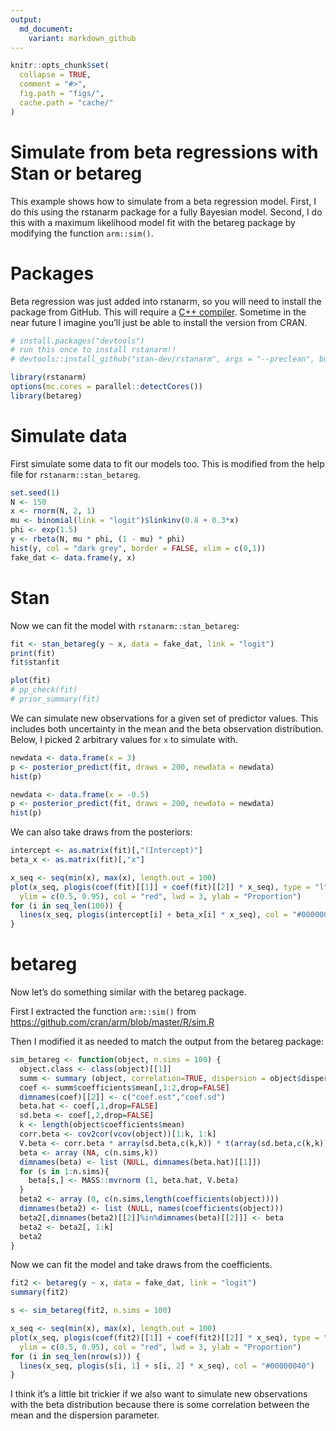 ```yaml
---
output:
  md_document:
    variant: markdown_github
---
```


<!-- README.md is generated from README.Rmd. Please edit that file -->

```r
knitr::opts_chunk$set(
  collapse = TRUE,
  comment = "#>",
  fig.path = "figs/",
  cache.path = "cache/"
)
```

# Simulate from beta regressions with Stan or betareg

This example shows how to simulate from a beta regression model. First, I do this using the rstanarm package for a fully Bayesian model. Second, I do this with a maximum likelihood model fit with the betareg package by modifying the function `arm::sim()`.

# Packages

Beta regression was just added into rstanarm, so you will need to install the package from GitHub. This will require a [C++ compiler](https://support.rstudio.com/hc/en-us/articles/200486498-Package-Development-Prerequisites). Sometime in the near future I imagine you'll just be able to install the version from CRAN.

```r
# install.packages("devtools")
# run this once to install rstanarm!!
# devtools::install_github("stan-dev/rstanarm", args = "--preclean", build_vignettes = FALSE)

library(rstanarm)
options(mc.cores = parallel::detectCores())
library(betareg)
```

# Simulate data

First simulate some data to fit our models too. This is modified from the help file for `rstanarm::stan_betareg`.

```r
set.seed(1)
N <- 150
x <- rnorm(N, 2, 1)
mu <- binomial(link = "logit")$linkinv(0.8 + 0.3*x)
phi <- exp(1.5)
y <- rbeta(N, mu * phi, (1 - mu) * phi)
hist(y, col = "dark grey", border = FALSE, xlim = c(0,1))
fake_dat <- data.frame(y, x)
```

# Stan

Now we can fit the model with `rstanarm::stan_betareg`:

```r
fit <- stan_betareg(y ~ x, data = fake_dat, link = "logit")
print(fit)
fit$stanfit

plot(fit)
# pp_check(fit)
# prior_summary(fit)
```

We can simulate new observations for a given set of predictor values. This includes both uncertainty in the mean and the beta observation distribution. Below, I picked 2 arbitrary values for `x` to simulate with.

```r
newdata <- data.frame(x = 3)
p <- posterior_predict(fit, draws = 200, newdata = newdata)
hist(p)

newdata <- data.frame(x = -0.5)
p <- posterior_predict(fit, draws = 200, newdata = newdata)
hist(p)
```

We can also take draws from the posteriors:

```r
intercept <- as.matrix(fit)[,"(Intercept)"]
beta_x <- as.matrix(fit)[,"x"]

x_seq <- seq(min(x), max(x), length.out = 100)
plot(x_seq, plogis(coef(fit)[[1]] + coef(fit)[[2]] * x_seq), type = "l",
  ylim = c(0.5, 0.95), col = "red", lwd = 3, ylab = "Proportion")
for (i in seq_len(100)) {
  lines(x_seq, plogis(intercept[i] + beta_x[i] * x_seq), col = "#00000040")
}
```

# betareg

Now let's do something similar with the betareg package.

First I extracted the function `arm::sim()` from <https://github.com/cran/arm/blob/master/R/sim.R>

Then I modified it as needed to match the output from the betareg package:

```r
sim_betareg <- function(object, n.sims = 100) {
  object.class <- class(object)[[1]]
  summ <- summary (object, correlation=TRUE, dispersion = object$dispersion)
  coef <- summ$coefficients$mean[,1:2,drop=FALSE]
  dimnames(coef)[[2]] <- c("coef.est","coef.sd")
  beta.hat <- coef[,1,drop=FALSE]
  sd.beta <- coef[,2,drop=FALSE]
  k <- length(object$coefficients$mean)
  corr.beta <- cov2cor(vcov(object))[1:k, 1:k]
  V.beta <- corr.beta * array(sd.beta,c(k,k)) * t(array(sd.beta,c(k,k)))
  beta <- array (NA, c(n.sims,k))
  dimnames(beta) <- list (NULL, dimnames(beta.hat)[[1]])
  for (s in 1:n.sims){
    beta[s,] <- MASS::mvrnorm (1, beta.hat, V.beta)
  }
  beta2 <- array (0, c(n.sims,length(coefficients(object))))
  dimnames(beta2) <- list (NULL, names(coefficients(object)))
  beta2[,dimnames(beta2)[[2]]%in%dimnames(beta)[[2]]] <- beta
  beta2 <- beta2[, 1:k]
  beta2
}

```

Now we can fit the model and take draws from the coefficients.

```r
fit2 <- betareg(y ~ x, data = fake_dat, link = "logit")
summary(fit2)

s <- sim_betareg(fit2, n.sims = 100)

x_seq <- seq(min(x), max(x), length.out = 100)
plot(x_seq, plogis(coef(fit2)[[1]] + coef(fit2)[[2]] * x_seq), type = "l",
  ylim = c(0.5, 0.95), col = "red", lwd = 3, ylab = "Proportion")
for (i in seq_len(nrow(s))) {
  lines(x_seq, plogis(s[i, 1] + s[i, 2] * x_seq), col = "#00000040")
}
```

I think it's a little bit trickier if we also want to simulate new observations with the beta distribution because there is some correlation between the mean and the dispersion parameter.
